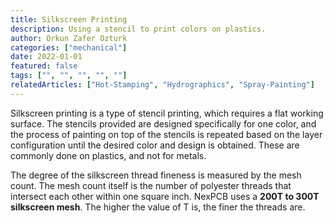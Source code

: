 ```yaml
---
title: Silkscreen Printing
description: Using a stencil to print colors on plastics.
author: Orkun Zafer Ozturk
categories: ["mechanical"]
date: 2022-01-01
featured: false
tags: ["", "", "", "", ""]
relatedArticles: ["Hot-Stamping", "Hydrographics", "Spray-Painting"]
---
```


Silkscreen printing is a type of stencil printing, which requires a flat working surface. The stencils provided are designed specifically for one color, and the process of painting on top of the stencils is repeated based on the layer configuration until the desired color and design is obtained. These are commonly done on plastics, and not for metals.

The degree of the silkscreen thread fineness is measured by the mesh count. The mesh count itself is the number of polyester threads that intersect each other within one square inch. NexPCB uses a **200T to 300T silkscreen mesh**. The higher the value of T is, the finer the threads are. 
